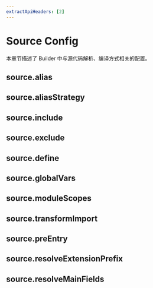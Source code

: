 ```yaml
---
extractApiHeaders: [2]
---
```


# Source Config


<BuilderRebrandTip />

本章节描述了 Builder 中与源代码解析、编译方式相关的配置。

## source.alias


<Alias />

## source.aliasStrategy


<AliasStrategy />

## source.include


<Include />

## source.exclude


<Exclude />

## source.define


<Define />

## source.globalVars


<GlobalVars />

## source.moduleScopes


<ModuleScopes />

## source.transformImport


<TransformImport />

## source.preEntry


<PreEntry />

## source.resolveExtensionPrefix


<ResolveExtensionPrefix />

## source.resolveMainFields


<ResolveMainFields />
